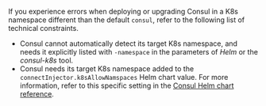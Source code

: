 If you experience errors when deploying or upgrading Consul in a K8s namespace different than the default `consul`, refer to the following list of technical constraints.

- Consul cannot automatically detect its target K8s namespace, and needs it explicitly listed with `-namespace` in the parameters of _Helm_ or the _consul-k8s_ tool.
- Consul needs its target K8s namespace added to the `connectInjector.k8sAllowNamspaces` Helm chart value. For more information, refer to this specific setting in the [Consul Helm chart reference](/consul/docs/reference/k8s/helm#v-connectinject-k8sallownamespaces).
